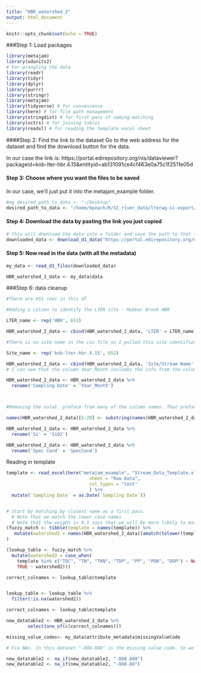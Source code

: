 ```yaml
---
title: "HBR_watershed_2"
output: html_document
---
```


```r
knitr::opts_chunk$set(echo = TRUE)
```

###Step 1: Load packages

```r

library(metajam)  
library(udunits2)
# For wrangling the data
library(readr)
library(tidyr)
library(dplyr)
library(purrr)
library(stringr)
library(metajam)
library(tidyverse) # for convenience
library(here) # for file path management
library(stringdist) # for first pass of naming-matching
library(vctrs) # for joining tables
library(readxl) # for reading the template excel sheet


```

####Step 2: Find the link to the dataset
Go to the web address for the dataset and find the download button for the data. 

In our case the link is: https://portal.edirepository.org/nis/dataviewer?packageid=knb-lter-hbr.4.15&entityid=ab131091ce4cf463e0a75c1f2511e05d

#### Step 3: Choose where you want the files to be saved
In our case, we'll just put it into the metajam_example folder.


```r

#eg desired_path_to_data <- "~/Desktop"
desired_path_to_data <- "/home/kpeach/R/SI_river_data/lterwg-si-export/metajam_example"


```

#### Step 4: Download the data by pasting the link you just copied

```r



# this will download the data into a folder and save the path to that folder
downloaded_data <- download_d1_data("https://portal.edirepository.org/nis/dataviewer?packageid=knb-lter-hbr.4.15&entityid=ab131091ce4cf463e0a75c1f2511e05d", path = desired_path_to_data)


```

#### Step 5: Now read in the data (with all the metadata)

```r


my_data <- read_d1_files(downloaded_data)

HBR_watershed_2_data <- my_data$data

```


###Step 6: data cleanup
```r

#There are 651 rows in this df

#Adding a column to identify the LTER site - Hubbar Brook HBR

LTER_name <- rep('HBR', 651)

HBR_watershed_2_data <- cbind(HBR_watershed_2_data, 'LTER' = LTER_name)

#There is no site name in the csv file so I pulled this site identifier from the data portal

Site_name <- rep('knb-lter-hbr.4.15', 651)

HBR_watershed_2_data <- cbind(HBR_watershed_2_data, 'Site/Stream Name' = Site_name)
# I can see that the column Year_Month includes the info from the column in the template 'Sampling Date' so I want to rename that column 

HBR_watershed_2_data <- HBR_watershed_2_data %>% 
  rename('Sampling Date' = 'Year_Month')




```

```r

#Removing the volwt_ preface from many of the column names. That preface was preventing me from identifying which columns were a match to the template 

names(HBR_watershed_2_data)[5:29] <- substring(names(HBR_watershed_2_data)[5:29],7,15)

HBR_watershed_2_data <- HBR_watershed_2_data %>% 
  rename('Si' = 'SiO2') 

HBR_watershed_2_data <- HBR_watershed_2_data %>% 
  rename('Spec Cond' = 'SpecCond')	


```




Reading in template

```r

template <- read_excel(here("metajam_example", "Stream_Data_Template.xlsx"), 
                               sheet = "Raw Data",
                               col_types = "text"
                               ) %>%
  mutate(`Sampling Date` = as.Date(`Sampling Date`))



```

```r


# Start by matching by closest name as a first pass. 
  # Note that we match the lower case names
  # Note that the weight i= 0.1 says that we will be more likely to match if watershed 1 = template + extra
(fuzzy_match <- tibble(template = names(template)) %>%
   mutate(watershed2 = names(HBR_watershed_2_data)[amatch(tolower(template), tolower(names(HBR_watershed_2_data)), maxDist = 1, weight = c(d=1,i=0.1,s=1,t=1))])
)

(lookup_table <- fuzzy_match %>%
  mutate(watershed2 = case_when(
    template %in% c("TOC", "TN", "TKN", "TDP", "PP", "PON", "DOP") ~ NA_character_,
    TRUE ~ watershed2)))

correct_colnames <- lookup_table$template



```
```r


lookup_table <- lookup_table %>%
  filter(!is.na(watershed2))

correct_colnames <- lookup_table$template

new_datatable2 <- HBR_watershed_2_data %>% 
        select(one_of(c(correct_colnames)))


```


```r


missing_value_codes<- my_data$attribute_metadata$missingValueCode

# Fix NAs. In this dataset "-888.888" is the missing value code. So we need to replace those with NAs

new_datatable2 <- na_if(new_datatable2, "-888.888")
new_datatable2 <- na_if(new_datatable2, "-888.88")

```

